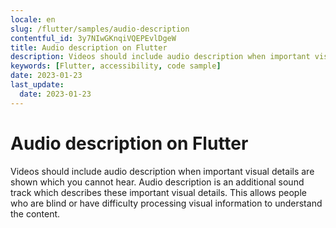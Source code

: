 ```yaml
---
locale: en
slug: /flutter/samples/audio-description
contentful_id: 3y7NIwGKnqiVQEPEvlDgeW
title: Audio description on Flutter
description: Videos should include audio description when important visual details are shown which you cannot hear.
keywords: [Flutter, accessibility, code sample]
date: 2023-01-23
last_update:
  date: 2023-01-23
---
```


# Audio description on Flutter

Videos should include audio description when important visual details are shown which you cannot hear. Audio description is an additional sound track which describes these important visual details. This allows people who are blind or have difficulty processing visual information to understand the content.

<CodeSample id="media-audio-description" framework="flutter" locale="en"/>
